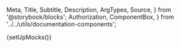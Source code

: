   Meta,
  Title,
  Subtitle,
  Description,
  ArgTypes,
  Source,
} from '@storybook/blocks';
  Authorization,
  ComponentBox,
} from '../../utils/documentation-components';

{setUpMocks()}

<Meta
  title="Payment Facilitation/Refund Payment"
  Components="justifi-refund-payment"
  of={JustifiRefundPayment}
/>

<Title />

---

Component to render a form for partially or fully refunding a payment based on a provided payment ID.

# Index

---

- [Props, events and methods](#props-events-and-methods)
- [Authorization](#authorization)
- [Example usage](#example-usage)

# Props, events and methods

---

<ArgTypes exclude={['Theme']} />

# Authorization

---

<Authorization
  actions={['write']}
  entity="account"
  identification="account_id"
/>


# Example Usage

---

<ComponentBox>
  <justifi-refund-payment
    payment-id="payment_123"
    account-id="acc_123"
    auth-token="web-component-token"
  />
</ComponentBox>

---

<Source dark language="html" code={example} />

